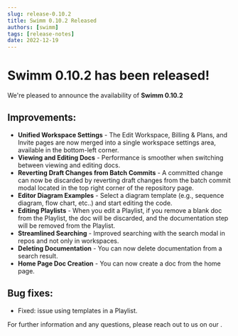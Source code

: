 ```yaml
---
slug: release-0.10.2
title: Swimm 0.10.2 Released
authors: [swimm] 
tags: [release-notes]
date: 2022-12-19
---
```


# Swimm 0.10.2 has been released!

We're pleased to announce the availability of **Swimm 0.10.2**<SwimmMoji text="release"/>

<SwimmReleaseBlogPost version="0.10.2" />

<SwimmReleaseVideo version="0.10.2" /> 

## Improvements:
- **Unified Workspace Settings** - The Edit Workspace, Billing & Plans, and Invite pages are now merged into a single workspace settings area, available in the bottom-left corner. 
- **Viewing and Editing Docs** - Performance is smoother when switching between viewing and editing docs.
- **Reverting Draft Changes from Batch Commits** - A committed change can now be discarded by reverting draft changes from the batch commit modal located in the top right corner of the repository page.
- **Editor Diagram Examples** -  Select a diagram template (e.g., sequence diagram, flow chart, etc..) and start editing the code.
- **Editing Playlists** - When you edit a Playlist, if you remove a blank doc from the Playlist, the doc will be discarded, and the documentation step will be removed from the Playlist.
- **Streamlined Searching** - Improved searching with the search modal in repos and not only in workspaces.
- **Deleting Documentation** - You can now delete documentation from a search result.
- **Home Page Doc Creation** - You can now create a doc from the home page.

## Bug fixes:
- Fixed: issue using templates in a Playlist.

For further information and any questions, please reach out to us on our <SwimmLink target="slack" />.

<SwimmReleaseTweet version="0.10.2" />
